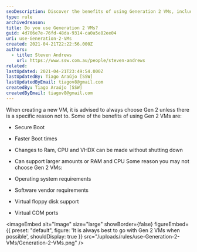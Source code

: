```yaml
---
seoDescription: Discover the benefits of using Generation 2 VMs, including Secure Boot, faster boot times, and more.
type: rule
archivedreason:
title: Do you use Generation 2 VMs?
guid: 4d706e7e-76fd-48da-9314-ca0a5e82ee04
uri: use-Generation-2-VMs
created: 2021-04-21T22:22:56.000Z
authors:
  - title: Steven Andrews
    url: https://www.ssw.com.au/people/steven-andrews
related:
lastUpdated: 2021-04-21T23:49:54.000Z
lastUpdatedBy: Tiago Araújo [SSW]
lastUpdatedByEmail: tiagov8@gmail.com
createdBy: Tiago Araújo [SSW]
createdByEmail: tiagov8@gmail.com
---
```


When creating a new VM, it is advised to always choose Gen 2 unless there is a specific reason not to. Some of the benefits of using Gen 2 VMs are:

- Secure Boot
- Faster Boot times
- Changes to Ram, CPU and VHDX can be made without shutting down
- Can support larger amounts or RAM and CPU
Some reason you may not choose Gen 2 VMs:

- Operating system requirements
- Software vendor requirements
- Virtual floppy disk support
- Virtual COM ports


<imageEmbed
  alt="Image"
  size="large"
  showBorder={false}
  figureEmbed={{
    preset: "default",
    figure: 'It is always best to go with Gen 2 VMs when possible',
    shouldDisplay: true
  }}
  src="/uploads/rules/use-Generation-2-VMs/Generation-2-VMs.png"
/>
